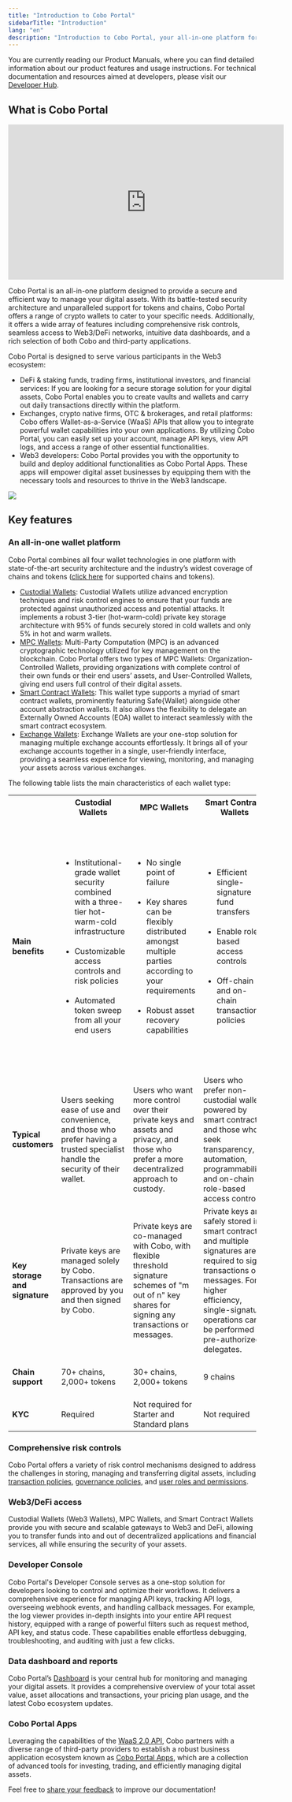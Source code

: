 ```yaml
---
title: "Introduction to Cobo Portal"
sidebarTitle: "Introduction"
lang: "en"
description: "Introduction to Cobo Portal, your all-in-one platform for managing digital assets securely and efficiently."
---
```


<Note>You are currently reading our Product Manuals, where you can find detailed information about our product features and usage instructions. For technical documentation and resources aimed at developers, please visit our [Developer Hub](https://www.cobo.com/developers/v2/guides/overview/introduction).</Note>

## What is Cobo Portal

<iframe width="560" height="315" src="https://www.youtube.com/embed/cDsaEapQ1_E?si=kRq4QiiWFdZnwnTx" title="YouTube video player" frameborder="0" allow="accelerometer; autoplay; clipboard-write; encrypted-media; gyroscope; picture-in-picture" allowfullscreen></iframe>

Cobo Portal is an all-in-one platform designed to provide a secure and efficient way to manage your digital assets. With its battle-tested security architecture and unparalleled support for tokens and chains, Cobo Portal offers a range of crypto wallets to cater to your specific needs. Additionally, it offers a wide array of features including comprehensive risk controls, seamless access to Web3/DeFi networks, intuitive data dashboards, and a rich selection of both Cobo and third-party applications.

Cobo Portal is designed to serve various participants in the Web3 ecosystem:

- DeFi & staking funds, trading firms, institutional investors, and financial services: If you are looking for a secure storage solution for your digital assets, Cobo Portal enables you to create vaults and wallets and carry out daily transactions directly within the platform.
- Exchanges, crypto native firms, OTC & brokerages, and retail platforms: Cobo offers Wallet-as-a-Service (WaaS) APIs that allow you to integrate powerful wallet capabilities into your own applications. By utilizing Cobo Portal, you can easily set up your account, manage API keys, view API logs, and access a range of other essential functionalities.
- Web3 developers: Cobo Portal provides you with the opportunity to build and deploy additional functionalities as Cobo Portal Apps. These apps will empower digital asset businesses by equipping them with the necessary tools and resources to thrive in the Web3 landscape.

<img src="/en/images/overview.jpg" className="diagram"/>

## Key features

### An all-in-one wallet platform

Cobo Portal combines all four wallet technologies in one platform with state-of-the-art security architecture and the industry’s widest coverage of chains and tokens ([click here](/en/portal/supported-tokens) for supported chains and tokens).

- [Custodial Wallets](/en/portal/custodial-wallets/introduction): Custodial Wallets utilize advanced encryption techniques and risk control engines to ensure that your funds are protected against unauthorized access and potential attacks. It implements a robust 3-tier (hot-warm-cold) private key storage architecture with 95% of funds securely stored in cold wallets and only 5% in hot and warm wallets.
- [MPC Wallets](/en/portal/mpc-wallets/introduction): Multi-Party Computation (MPC) is an advanced cryptographic technology utilized for key management on the blockchain. Cobo Portal offers two types of MPC Wallets: Organization-Controlled Wallets, providing organizations with complete control of their own funds or their end users’ assets, and User-Controlled Wallets, giving end users full control of their digital assets.
- [Smart Contract Wallets](/en/portal/smart-contract-wallets/introduction): This wallet type supports a myriad of smart contract wallets, prominently featuring Safe\{Wallet\} alongside other account abstraction wallets. It also allows the flexibility to delegate an Externally Owned Accounts (EOA) wallet to interact seamlessly with the smart contract ecosystem.
- [Exchange Wallets](/en/portal/exchange-wallets/introduction): Exchange Wallets are your one-stop solution for managing multiple exchange accounts effortlessly. It brings all of your exchange accounts together in a single, user-friendly interface, providing a seamless experience for viewing, monitoring, and managing your assets across various exchanges.


The following table lists the main characteristics of each wallet type:

<table class="six-columns">
  <tr>
    <th></th>
    <th>Custodial Wallets</th>
    <th>MPC Wallets</th>
    <th>Smart Contract Wallets</th>
    <th>Exchange Wallets</th>
  </tr>
  <tr>
    <td><strong>Main benefits</strong></td>
    <td>
      <ul>
        <li>Institutional-grade wallet security combined with a three-tier hot-warm-cold infrastructure</li><br/>
        <li>Customizable access controls and risk policies</li><br/>
        <li>Automated token sweep from all your end users</li>
      </ul>
    </td>
    <td>
      <ul>
        <li>No single point of failure</li><br/>
        <li>Key shares can be flexibly distributed amongst multiple parties according to your requirements</li><br/>
        <li>Robust asset recovery capabilities</li>
      </ul>
    </td>
    <td>
      <ul>
        <li>Efficient single-signature fund transfers</li><br/>
        <li>Enable role-based access controls</li><br/>
        <li>Off-chain and on-chain transaction policies</li>
      </ul>
    </td>
    <td>
      <ul>
        <li>Easily move assets in and out of multiple exchanges from a single dashboard</li><br/>
        <li>Customize security settings across multiple exchange accounts from a single interface</li><br/>
        <li>Enhanced portfolio oversight</li>
      </ul>
    </td>
  </tr>
  <tr>
    <td><strong>Typical customers</strong></td>
    <td>Users seeking ease of use and convenience, and those who prefer having a trusted specialist handle the security of their wallet.</td>
    <td>Users who want more control over their private keys and assets and privacy, and those who prefer a more decentralized approach to custody.</td>
    <td>Users who prefer non-custodial wallets powered by smart contracts, and those who seek transparency, automation, programmability, and on-chain role-based access controls.</td>
    <td>Users who trade on centralized exchanges but aim to manage exchange counterparty exposure and minimize the risk of leaving assets on exchanges.</td>
  </tr>
  <tr>
    <td><strong>Key storage and signature</strong></td>
    <td>Private keys are managed solely by Cobo. Transactions are approved by you and then signed by Cobo.</td>
    <td>Private keys are co-managed with Cobo, with flexible threshold signature schemes of "m out of n" key shares for signing any transactions or messages.</td>
    <td>Private keys are safely stored in smart contracts and multiple signatures are required to sign transactions or messages. For higher efficiency, single-signature operations can be performed by pre-authorized delegates.</td>
    <td>Cobo retains your API keys, allowing for the operation of your exchange accounts through Cobo Portal.</td>
  </tr>
  <tr>
    <td><strong>Chain support</strong></td>
    <td>70+ chains, 2,000+ tokens</td>
    <td>30+ chains, 2,000+ tokens</td>
    <td>9 chains</td>
    <td>Dependent on the corresponding exchanges</td>
  </tr>
  <tr>
    <td><strong>KYC</strong></td>
    <td>Required</td>
    <td>Not required for Starter and Standard plans</td>
    <td>Not required</td>
    <td>Not required</td>
  </tr>
</table>

### Comprehensive risk controls
Cobo Portal offers a variety of risk control mechanisms designed to address the challenges in storing, managing and transferring digital assets, including [transaction policies](/en/portal/risk-controls/tx-policies-overview), [governance policies](/en/portal/risk-controls/governance-policies), and [user roles and permissions](/en/portal/risk-controls/roles-and-permissions).

### Web3/DeFi access
Custodial Wallets (Web3 Wallets), MPC Wallets, and Smart Contract Wallets provide you with secure and scalable gateways to Web3 and DeFi, allowing you to transfer funds into and out of decentralized applications and financial services, all while ensuring the security of your assets.

### Developer Console
Cobo Portal's Developer Console serves as a one-stop solution for developers looking to control and optimize their workflows. It delivers a comprehensive experience for managing API keys, tracking API logs, overseeing webhook events, and handling callback messages. For example, the log viewer provides in-depth insights into your entire API request history, equipped with a range of powerful filters such as request method, API key, and status code. These capabilities enable effortless debugging, troubleshooting, and auditing with just a few clicks.

### Data dashboard and reports
Cobo Portal’s [Dashboard](/en/portal/dashboard/introduction) is your central hub for monitoring and managing your digital assets. It provides a comprehensive overview of your total asset value, asset allocations and transactions, your pricing plan usage, and the latest Cobo ecosystem updates.

### Cobo Portal Apps
Leveraging the capabilities of the [WaaS 2.0 API](https://www.cobo.com/developers/v2/guides/overview/introduction), Cobo partners with a diverse range of third-party providers to establish a robust business application ecosystem known as [Cobo Portal Apps](/en/apps/introduction), which are a collection of advanced tools for investing, trading, and efficiently managing digital assets.



<Tip>Feel free to [share your feedback](https://forms.zohopublic.com/cobo/form/DocumentFeedbackForm/formperma/QvLOhxJv1_JMsJ-1dleZ8Itb_7rzN-LtgvsDdxosoVI?referrername=manuals) to improve our documentation!</Tip>